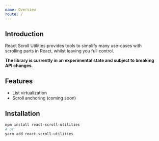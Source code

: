 ```yaml
---
name: Overview
route: /
---
```


## Introduction

React Scroll Utilities provides tools to simplify many use-cases with
scrolling parts in React, whilst leaving you full control.

**The library is currently in an experimental state and subject to breaking
API changes.**

## Features

- List virtualization
- Scroll anchoring (coming soon)

## Installation

```bash
npm install react-scroll-utilities
# or
yarn add react-scroll-utilities
```
